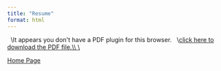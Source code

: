 ```yaml
---
title: "Resume"
format: html
---
```


```{=html}

<object data="images/Zoe_Gagalis_Resume_2025.pdf" type="application/pdf" width="100%" height="100%" style="min-height:100vh;"\>

  \<p\>It appears you don't have a PDF plugin for this browser.

  \<a href="images/Zoe_Gagalis_Resume_2025.pdf" download\>click here to download the PDF file.\</a\>\</p\>

\</object\>
```

[Home Page](https://zgagalis.github.io/)
